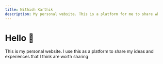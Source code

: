 ```yaml
---
title: Nithish Karthik
description: My personal website. This is a platform for me to share whatever I think is worth sharing. 
---
```


# Hello 👋 
This is my personal website. I use this as a platform to share my ideas and experiences that I think are worth sharing


